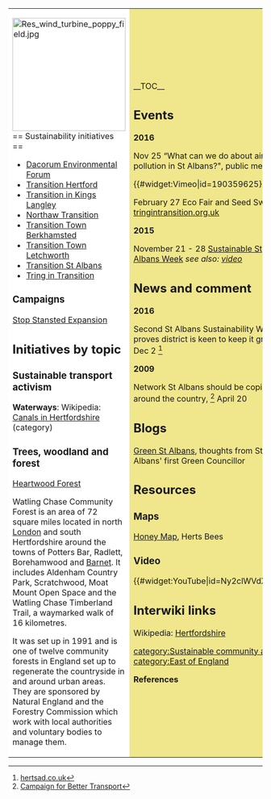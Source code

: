 {| cellpadding="8" cellspacing="0"
|- valign="top" 
| style="background:white" width="52%"|
[[File:Res wind turbine poppy field.jpg|224px]]<br clear=left>
== Sustainability initiatives ==
*[http://www.dacenvforum.org.uk/ Dacorum Environmental Forum]
*[http://www.transitionhertford.ning.com/ Transition Hertford]
*[http://www.transitioninkings.org/ Transition in Kings Langley]
*[http://northawtti.webs.com/ Northaw Transition]
*[http://www.transitionberkhamsted.org.uk/ Transition Town Berkhamsted]
*[http://www.ttletchworth.org/ Transition Town Letchworth]
*[http://transitionstalbans.org/ Transition St Albans]
*[http://www.tringintransition.org.uk/ Tring in Transition]

=== Campaigns ===

[http://www.stopstanstedexpansion.com/ Stop Stansted Expansion]

== Initiatives by topic ==

=== Sustainable transport activism ===

'''Waterways''': Wikipedia: [[wikipedia:Category:Canals_in_Hertfordshire|Canals in Hertfordshire]] (category)

=== Trees, woodland and forest ===

[http://heartwoodforest.wordpress.com/ Heartwood Forest]

Watling Chase Community Forest is an area of 72 square miles located in north [[London]] and south Hertfordshire around the towns of Potters Bar, Radlett, Borehamwood and [[Barnet]]. It includes Aldenham Country Park, Scratchwood, Moat Mount Open Space and the Watling Chase Timberland Trail, a waymarked walk of 16 kilometres.

It was set up in 1991 and is one of twelve community forests in England set up to regenerate the countryside in and around urban areas. They are sponsored by Natural England and the Forestry Commission which work with local authorities and voluntary bodies to manage them. {{W|Watling Chase Community Forest}}

| style="background:khaki" |

__TOC__

== Events ==

'''2016'''

Nov 25 “What can we do about air pollution in St Albans?", public meeting

{{#widget:Vimeo|id=190359625}}

February 27 Eco Fair and Seed Swap [http://www.tringintransition.org.uk/2.html tringintransition.org.uk]

'''2015''' 

November 21 - 28 [http://sustainablestalbans.org/ Sustainable St Albans Week] ''see also: [[Hertfordshire#Video|video]]''

== News and comment ==

'''2016'''

Second St Albans Sustainability Week proves district is keen to keep it green, Dec 2 <ref> [http://www.hertsad.co.uk/news/second_st_albans_sustainability_week_proves_district_is_keen_to_keep_it_green_1_4800838 hertsad.co.uk]</ref>

'''2009'''

Network St Albans should be copied around the country, <ref>[http://www.bettertransport.org.uk/media/apr-09-new-bus-partnership Campaign for Better Transport]</ref> April 20

== Blogs ==

[http://greenstalbans.blogspot.co.uk/ Green St Albans], thoughts from St Albans' first Green Councillor

== Resources ==

=== Maps ===
[http://www.hertsbees.org.uk/honey-map.html Honey Map], Herts Bees

=== Video ===

{{#widget:YouTube|id=Ny2clWVdXYM}}

== Interwiki links ==
Wikipedia: [[wikipedia:Hertfordshire|Hertfordshire]]


{{scaendmenu}}
[[category:Sustainable community action]]
[[category:East of England]]

'''References'''
{{Attrib sca ref|Hertfordshire}}
<references/>
|}
